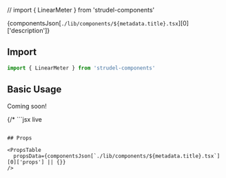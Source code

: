 // import { LinearMeter } from 'strudel-components'

{componentsJson[`./lib/components/${metadata.title}.tsx`][0]['description']}
<br />

## Import

```jsx
import { LinearMeter } from 'strudel-components'
```

## Basic Usage

Coming soon!

{/* ```jsx live
<LinearMeter />
``` */}

## Props

<PropsTable 
  propsData={componentsJson[`./lib/components/${metadata.title}.tsx`][0]['props'] || {}} 
/>